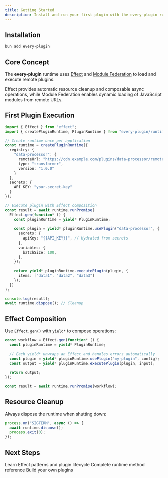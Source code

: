 ```yaml
---
title: Getting Started
description: Install and run your first plugin with the every-plugin runtime
---
```


## Installation

```bash
bun add every-plugin
```

## Core Concept

The **every-plugin** runtime uses [Effect](https://effect.website/) and [Module Federation](https://module-federation.io/) to load and execute remote plugins.

Effect provides automatic resource cleanup and composable async operations, while Module Federation enables dynamic loading of JavaScript modules from remote URLs.

## First Plugin Execution

```typescript
import { Effect } from "effect";
import { createPluginRuntime, PluginRuntime } from "every-plugin/runtime";

// Create runtime once per application
const runtime = createPluginRuntime({
  registry: {
    "data-processor": {
      remoteUrl: "https://cdn.example.com/plugins/data-processor/remoteEntry.js",
      type: "transformer",
      version: "1.0.0"
    }
  },
  secrets: {
    API_KEY: "your-secret-key"
  }
});

// Execute plugin with Effect composition
const result = await runtime.runPromise(
  Effect.gen(function* () {
    const pluginRuntime = yield* PluginRuntime;
    
    const plugin = yield* pluginRuntime.usePlugin("data-processor", {
      secrets: {
        apiKey: "{{API_KEY}}", // Hydrated from secrets
      },
      variables: {
        batchSize: 100,
      },
    });
    
    return yield* pluginRuntime.executePlugin(plugin, {
      items: ["data1", "data2", "data3"]
    });
  })
);

console.log(result);
await runtime.dispose(); // Cleanup
```

## Effect Composition

Use `Effect.gen()` with `yield*` to compose operations:

```typescript
const workflow = Effect.gen(function* () {
  const pluginRuntime = yield* PluginRuntime;
  
  // Each yield* unwraps an Effect and handles errors automatically
  const plugin = yield* pluginRuntime.usePlugin("my-plugin", config);
  const output = yield* pluginRuntime.executePlugin(plugin, input);
  
  return output;
});

const result = await runtime.runPromise(workflow);
```

## Resource Cleanup

Always dispose the runtime when shutting down:

```typescript
process.on("SIGTERM", async () => {
  await runtime.dispose();
  process.exit(0);
});
```

## Next Steps

<Cards>
  <Card title="Basic Usage" href="/docs/runtime/basic-usage">
    Learn Effect patterns and plugin lifecycle
  </Card>
  <Card title="API Reference" href="/docs/runtime/api-reference">
    Complete runtime method reference
  </Card>
  <Card title="Creating Plugins" href="/docs/plugins">
    Build your own plugins
  </Card>
</Cards>
